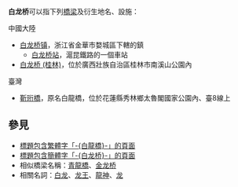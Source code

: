 '''白龙桥'''可以指下列[[橋梁|橋梁]]及衍生地名、設施：
;中國大陸
* [[白龙桥镇|白龙桥镇]]，浙江省金華市婺城區下轄的鎮
** [[白龙桥站|白龙桥站]]，滬昆鐵路的一個車站
* [[白龙桥_(桂林)|白龙桥 (桂林)]]，位於廣西壯族自治區桂林市南溪山公園內

;臺灣
* [[靳珩橋|靳珩橋]]，原名白龍橋，位於花蓮縣秀林鄉太魯閣國家公園內、臺8線上

== 參見 ==
* [[Special:Search/intitle:"白龍橋"|標題包含繁體字「-{白龍橋}-」的頁面]]
* [[Special:Search/intitle:"白龙桥"|標題包含簡體字「-{白龙桥}-」的頁面]]
* 相似橋梁名稱：[[青龍橋|青龍橋]]、[[金龙桥|金龙桥]]
* 相關名詞：[[白龙|白龙]]、[[龙王|龙王]]、[[龍神|龍神]]、[[龙|龙]]

{{Disambiguation|Cat=三字橋梁消歧義|Bailongqiao}}